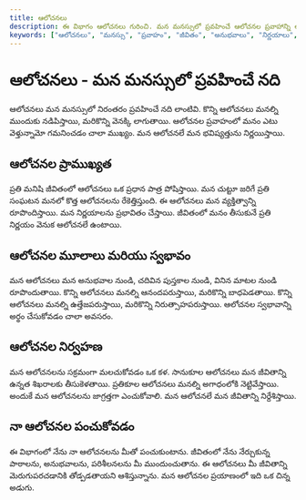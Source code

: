 ```yaml
---
title: ఆలోచనలు
description: ఈ విభాగం ఆలోచనలు గురించి. మన మనస్సులో ప్రవహించే ఆలోచనల ప్రవాహాన్ని అర్థం చేసుకుని, వాటిని సక్రమంగా నిర్వహించడం గురించి తెలుసుకుందాం.
keywords: ["ఆలోచనలు", "మనస్సు", "ప్రవాహం", "జీవితం", "అనుభవాలు", "నిర్ణయాలు", "పరిశీలనలు", "సానుకూల ఆలోచనలు", "ఆలోచనల నిర్వహణ"]
---
```


# ఆలోచనలు - మన మనస్సులో ప్రవహించే నది

ఆలోచనలు మన మనస్సులో నిరంతరం ప్రవహించే నది లాంటివి. కొన్ని ఆలోచనలు మనల్ని ముందుకు నడిపిస్తాయి, మరికొన్ని వెనక్కి లాగుతాయి. ఆలోచనల ప్రవాహంలో మనం ఎటు వెళ్తున్నామో గమనించడం చాలా ముఖ్యం. మన ఆలోచనలే మన భవిష్యత్తును నిర్ణయిస్తాయి.

## ఆలోచనల ప్రాముఖ్యత

ప్రతి మనిషి జీవితంలో ఆలోచనలు ఒక ప్రధాన పాత్ర పోషిస్తాయి. మన చుట్టూ జరిగే ప్రతి సంఘటన మనలో కొత్త ఆలోచనలను రేకెత్తిస్తుంది. ఈ ఆలోచనలు మన వ్యక్తిత్వాన్ని రూపొందిస్తాయి. మన నిర్ణయాలను ప్రభావితం చేస్తాయి. జీవితంలో మనం తీసుకునే ప్రతి నిర్ణయం వెనుక ఆలోచనలే ఉంటాయి.

## ఆలోచనల మూలాలు మరియు స్వభావం

మన ఆలోచనలు మన అనుభవాల నుండి, చదివిన పుస్తకాల నుండి, వినిన మాటల నుండి రూపొందుతాయి. కొన్ని ఆలోచనలు మనల్ని ఆనందపరుస్తాయి, మరికొన్ని బాధపెడతాయి. కొన్ని ఆలోచనలు మనల్ని ఉత్తేజపరుస్తాయి, మరికొన్ని నిరుత్సాహపరుస్తాయి. ఆలోచనల స్వభావాన్ని అర్థం చేసుకోవడం చాలా అవసరం.

## ఆలోచనల నిర్వహణ

మన ఆలోచనలను సక్రమంగా మలచుకోవడం ఒక కళ. సానుకూల ఆలోచనలు మన జీవితాన్ని ఉన్నత శిఖరాలకు తీసుకెళతాయి. ప్రతికూల ఆలోచనలు మనల్ని అగాధంలోకి నెట్టివేస్తాయి. అందుకే మన ఆలోచనలను జాగ్రత్తగా ఎంచుకోవాలి. మన ఆలోచనలే మన జీవితాన్ని నిర్దేశిస్తాయి.

## నా ఆలోచనల పంచుకోవడం

ఈ విభాగంలో నేను నా ఆలోచనలను మీతో పంచుకుంటాను. జీవితంలో నేను నేర్చుకున్న పాఠాలను, అనుభవాలను, పరిశీలనలను మీ ముందుంచుతాను. ఈ ఆలోచనలు మీ జీవితాన్ని మెరుగుపరచడానికి తోడ్పడతాయని ఆశిస్తున్నాను. మన ఆలోచనల ప్రయాణంలో ఇది ఒక చిన్న అడుగు.
